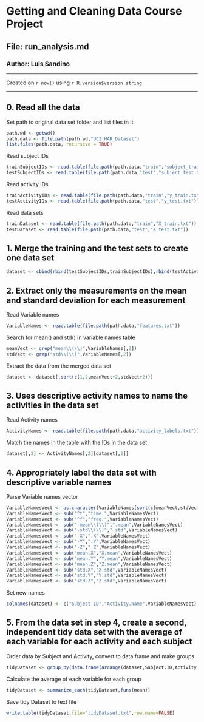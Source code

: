 # Getting and Cleaning Data Course Project

## File: run_analysis.md
### Author: Luis Sandino

***

Created on `r now()` using `r R.version$version.string`

***

## 0. Read all the data

Set path to original data set folder and list files in it
```r
path.wd <- getwd()
path.data <- file.path(path.wd,"UCI_HAR_Dataset")
list.files(path.data, recursive = TRUE)
```
Read subject IDs
```r
trainSubjectIDs <- read.table(file.path(path.data,"train","subject_train.txt"))
testSubjectIDs <- read.table(file.path(path.data,"test","subject_test.txt"))
```
Read activity IDs
```r
trainActivityIDs <- read.table(file.path(path.data,"train","y_train.txt"))
testActivityIDs <- read.table(file.path(path.data,"test","y_test.txt"))
```
Read data sets
```r
trainDataset <- read.table(file.path(path.data,"train","X_train.txt"))
testDataset <- read.table(file.path(path.data,"test","X_test.txt"))
```

## 1. Merge the training and the test sets to create one data set

```r
dataset <- cbind(rbind(testSubjectIDs,trainSubjectIDs),rbind(testActivityIDs,trainActivityIDs),rbind(testDataset,trainDataset))
```

## 2. Extract only the measurements on the mean and standard deviation for each measurement

Read Variable names
```r
VariableNames <- read.table(file.path(path.data,"features.txt"))
```
Search for mean() and std() in variable names table
```r
meanVect <- grep("mean\\(\\)",VariableNames[,2])
stdVect <- grep("std\\(\\)",VariableNames[,2])
```
Extract the data from the merged data set
```r
dataset <- dataset[,sort(c(1,2,meanVect+2,stdVect+2))]
```

## 3. Uses descriptive activity names to name the activities in the data set

Read Activity names
```r
ActivityNames <- read.table(file.path(path.data,"activity_labels.txt"))
```
Match the names in the table with the IDs in the data set
```r
dataset[,2] <- ActivityNames[,2][dataset[,2]]
```

## 4. Appropriately label the data set with descriptive variable names

Parse Variable names vector
```r
VariableNamesVect <- as.character(VariableNames[sort(c(meanVect,stdVect)),2])
VariableNamesVect <- sub("^t","time.",VariableNamesVect)
VariableNamesVect <- sub("^f","freq.",VariableNamesVect)
VariableNamesVect <- sub("-mean\\(\\)",".mean",VariableNamesVect)
VariableNamesVect <- sub("-std\\(\\)",".std",VariableNamesVect)
VariableNamesVect <- sub("-X",".X",VariableNamesVect)
VariableNamesVect <- sub("-Y",".Y",VariableNamesVect)
VariableNamesVect <- sub("-Z",".Z",VariableNamesVect)
VariableNamesVect <- sub("mean.X","X.mean",VariableNamesVect)
VariableNamesVect <- sub("mean.Y","Y.mean",VariableNamesVect)
VariableNamesVect <- sub("mean.Z","Z.mean",VariableNamesVect)
VariableNamesVect <- sub("std.X","X.std",VariableNamesVect)
VariableNamesVect <- sub("std.Y","Y.std",VariableNamesVect)
VariableNamesVect <- sub("std.Z","Z.std",VariableNamesVect)
```
Set new names
```r
colnames(dataset) <- c("Subject.ID","Activity.Name",VariableNamesVect)
```

## 5. From the data set in step 4, create a second, independent tidy data set with the average of each variable for each activity and each subject

Order data by Subject and Activity, convert to data frame and make groups
```r
tidyDataset <- group_by(data.frame(arrange(dataset,Subject.ID,Activity.Name)),Subject.ID,Activity.Name)
```
Calculate the average of each variable for each group
```r
tidyDataset <- summarize_each(tidyDataset,funs(mean))
```
Save tidy Dataset to text file
```r
write.table(tidyDataset,file="tidyDataset.txt",row.name=FALSE)
```
